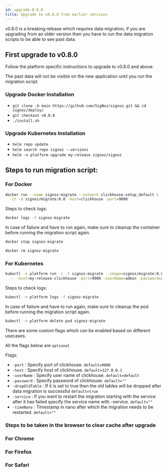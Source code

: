 ```yaml
---
id: upgrade-0.8.0
title: Upgrade to v0.8.0 from earlier versions
---
```


v0.8.0 is a breaking release which requires data migration, if you are upgrading from an older version then you have to run the data migration scripts to be able to see past data.

## First upgrade to v0.8.0

Follow the platform specific instructions to upgrade to v0.8.0 and above.

<Admonition>
The past data will not be visible on the new application until you run the migration script.
</Admonition>

### Upgrade Docker Installation

- `git clone -b main https://github.com/SigNoz/signoz.git && cd signoz/deploy/`
- `git checkout v0.8.0`
- `./install.sh`

### Upgrade Kubernetes Installation

- `helm repo update`
- `helm search repo signoz --versions`
- `helm -n platform upgrade my-release signoz/signoz`

## Steps to run migration script:

### For Docker

```bash
docker run --name signoz-migrate --network clickhouse-setup_default \
  -it -d signoz/migrate:0.8 -host=clickhouse -port=9000
```

Steps to check logs:

```bash
docker logs -f signoz-migrate
```

In case of failure and have to run again, make sure to cleanup the container before running the migration script again.

```bash
docker stop signoz-migrate

docker rm signoz-migrate
```

### For Kubernetes

```bash
kubectl -n platform run -i -t signoz-migrate --image=signoz/migrate:0.8 --restart='Never' \
  -- -host=my-release-clickhouse -port=9000 -userName=admin -password=27ff0399-0d3a-4bd8-919d-17c2181e6fb9
```

Steps to check logs:

```bash
kubectl -n platform logs -f signoz-migrate
```

In case of failure and have to run again, make sure to cleanup the pod before running the migration script again.

```bash
kubectl -n platform delete pod signoz-migrate
```

There are some custom flags which can be enabled based on different usecases.

All the flags below are `optional`

Flags:

- `-port` : Specify port of clickhouse. `default=9000`
- `-host` : Specify host of clickhouse. `default=127.0.0.1`
- `-userName` : Specify user name of clickhouse. `default=default`
- `-password` : Specify password of clickhouse. `default=""`
- `-dropOldTable` : If it is set to true then the old tables will be dropped after data migration is successful `default=true`
- `-service` : If you want to restart the migration starting with the service after it has failed specify the service name with -service. `default=""`
- `-timeNano` : Timestamp in nano after which the migration needs to be restarted. `default=""`

### Steps to be taken in the browser to clear cache after upgrade

### For Chrome

<YouTube id="PmbfbTKKxmk" mute={false} />

### For Firefox

<YouTube id="ESivE729ZTs" mute={false} />

### For Safari

<YouTube id="T_ovOttPRhA" mute={false} />
